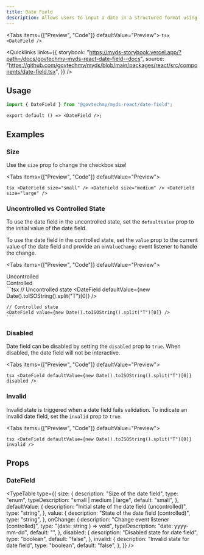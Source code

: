 ```yaml
---
title: Date Field
description: Allows users to input a date in a structured format using separate fields for day, month, and year.
---
```




<Tabs items={["Preview", "Code"]} defaultValue="Preview">
  <Tab value="Preview" className="not-prose flex justify-center">
    <DateField />
  </Tab>
  <Tab value="Code">
    ```tsx
    <DateField />
    ```
  </Tab>
</Tabs>

<Quicklinks
  links={{
    storybook:
      "https://myds-storybook.vercel.app/?path=/docs/govtechmy-myds-react-date-field--docs",
    source:
      "https://github.com/govtechmy/myds/blob/main/packages/react/src/components/date-field.tsx",
  }}
/>

## Usage

```ts copy title="Import"
import { DateField } from "@govtechmy/myds-react/date-field";
```

```tsx copy title="Anatomy"
export default () => <DateField />;
```

## Examples

### Size

Use the `size` prop to change the checkbox size!

<Tabs items={["Preview", "Code"]} defaultValue="Preview">
  <Tab value="Preview">
    <div className="not-prose flex flex-col items-center gap-3">
      <DateField size="small" />
      <DateField size="medium" />
      <DateField size="large" />
    </div>
  </Tab>
  <Tab value="Code">
    ```tsx
    <DateField size="small" />
    <DateField size="medium" />
    <DateField size="large" />
    ```
  </Tab>
</Tabs>

### Uncontrolled vs Controlled State

To use the date field in the uncontrolled state, set the `defaultValue` prop to the initial value of the date field.

To use the date field in the controlled state, set the `value` prop to the current value of the date field and provide an `onValueChange` event listener to handle the change.

<Tabs items={["Preview", "Code"]} defaultValue="Preview">
  <Tab value="Preview">
    <div className="not-prose flex flex-col gap-3 items-center">
        <div>
            Uncontrolled
            <DateField defaultValue={NOW} />
        </div>
        <div>
            Controlled
            <DateField value={NOW} />
        </div>
    </div>
  </Tab>
  <Tab value="Code">
    ```tsx
    // Uncontrolled state
    <DateField defaultValue={new Date().toISOString().split("T")[0]} />

    // Controlled state
    <DateField value={new Date().toISOString().split("T")[0]} />
    ```

  </Tab>
</Tabs>

### Disabled

Date field can be disabled by setting the `disabled` prop to `true`. When disabled, the date field will not be interactive.

<Tabs items={["Preview", "Code"]} defaultValue="Preview">
  <Tab value="Preview">
    <div className="not-prose flex justify-center">
      <DateField defaultValue={NOW} disabled />
    </div>
  </Tab>
  <Tab value="Code">
    ```tsx
    <DateField defaultValue={new Date().toISOString().split("T")[0]} disabled />
    ```
  </Tab>
</Tabs>

### Invalid

Invalid state is triggered when a date field fails validation. To indicate an invalid date field, set the `invalid` prop to `true`.

<Tabs items={["Preview", "Code"]} defaultValue="Preview">
  <Tab value="Preview">
    <div className="not-prose flex justify-center">
      <DateField defaultValue={NOW} invalid />
    </div>
  </Tab>
  <Tab value="Code">
    ```tsx
    <DateField defaultValue={new Date().toISOString().split("T")[0]} invalid />
    ```
  </Tab>
</Tabs>

## Props

### DateField

<TypeTable
  type={{
    size: {
      description: "Size of the date field",
      type: "enum",
      typeDescription: "small | medium | large",
      default: "small",
    },
    defaultValue: {
      description: "Initial state of the date field (uncontrolled)",
      type: "string",
    },
    value: {
      description: "State of the date field (controlled)",
      type: "string",
    },
    onChange: {
      description: "Change event listener (controlled)",
      type: "(date: string ) => void",
      typeDescription: "date: yyyy-mm-dd",
      default: "",
    },
    disabled: {
      description: "Disabled state for date field",
      type: "boolean",
      default: "false",
    },
    invalid: {
      description: "Invalid state for date field",
      type: "boolean",
      default: "false",
    },
  }}
/>
